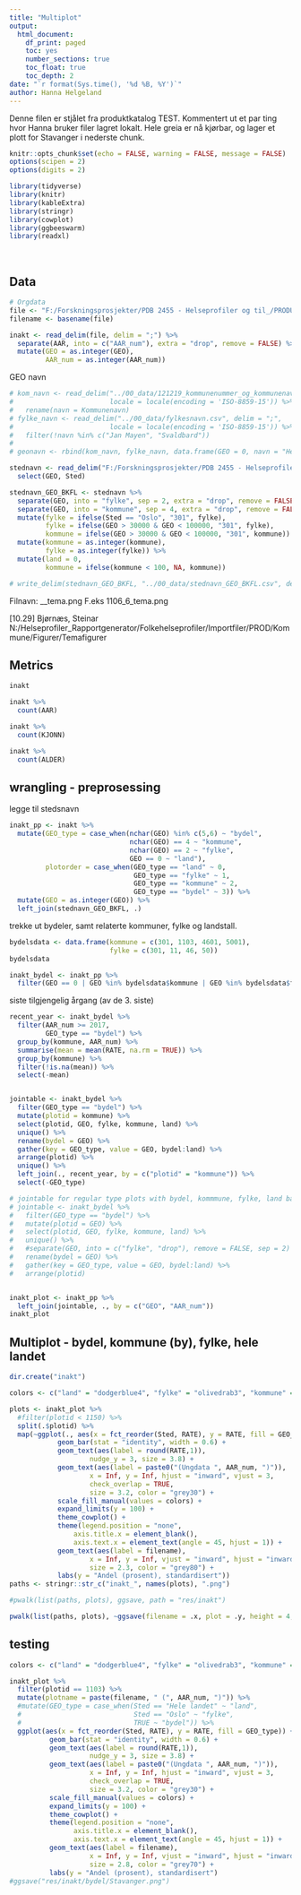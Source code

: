 ```yaml
---
title: "Multiplot"
output:
  html_document:
    df_print: paged
    toc: yes
    number_sections: true
    toc_float: true
    toc_depth: 2
date: "`r format(Sys.time(), '%d %B, %Y')`"
author: Hanna Helgeland
---
```


Denne filen er stjålet fra produktkatalog TEST. Kommentert ut et par ting hvor Hanna bruker filer lagret lokalt.
Hele greia er nå kjørbar, og lager et plott for Stavanger i nederste chunk.


```r
knitr::opts_chunk$set(echo = FALSE, warning = FALSE, message = FALSE)
options(scipen = 2)
options(digits = 2)
```


```r
library(tidyverse)
library(knitr)
library(kableExtra)
library(stringr)
library(cowplot)
library(ggbeeswarm)
library(readxl)
```

<br>

## Data

```r
# Orgdata
file <- "F:/Forskningsprosjekter/PDB 2455 - Helseprofiler og til_/PRODUKSJON/PRODUKTER/KUBER/FRISKVIK_BYDEL/2020/GODKJENT/2020-02-25-17-37/INAKT_UNGDATA_2020-01-30-15-07.csv"
filename <- basename(file)

inakt <- read_delim(file, delim = ";") %>% 
  separate(AAR, into = c("AAR_num"), extra = "drop", remove = FALSE) %>% 
  mutate(GEO = as.integer(GEO),
         AAR_num = as.integer(AAR_num))

```


GEO navn
```r
# kom_navn <- read_delim("../00_data/121219_kommunenummer_og_kommunenavn_per01012020.csv", delim = ";",
#                        locale = locale(encoding = 'ISO-8859-15')) %>% 
#   rename(navn = Kommunenavn)
# fylke_navn <- read_delim("../00_data/fylkesnavn.csv", delim = ";",
#                        locale = locale(encoding = 'ISO-8859-15')) %>% 
#   filter(!navn %in% c("Jan Mayen", "Svaldbard"))
# 
# geonavn <- rbind(kom_navn, fylke_navn, data.frame(GEO = 0, navn = "Hele landet"))

stednavn <- read_delim("F:/Forskningsprosjekter/PDB 2455 - Helseprofiler og til_/Masterfiler/2021/Stedsnavn_SSB_TIL_GRAFER_Unicode.csv", delim = ";") %>% 
  select(GEO, Sted)

stednavn_GEO_BKFL <- stednavn %>% 
  separate(GEO, into = "fylke", sep = 2, extra = "drop", remove = FALSE) %>% 
  separate(GEO, into = "kommune", sep = 4, extra = "drop", remove = FALSE) %>% 
  mutate(fylke = ifelse(Sted == "Oslo", "301", fylke),
         fylke = ifelse(GEO > 30000 & GEO < 100000, "301", fylke),
         kommune = ifelse(GEO > 30000 & GEO < 100000, "301", kommune)) %>%  # Oslo fylke fix
  mutate(kommune = as.integer(kommune),
         fylke = as.integer(fylke)) %>% 
  mutate(land = 0,
         kommune = ifelse(kommune < 100, NA, kommune))

# write_delim(stednavn_GEO_BKFL, "../00_data/stednavn_GEO_BKFL.csv", delim = ";")
```


Filnavn: <geo>_<plassering>_tema.png
F.eks 1106_6_tema.png

[10.29] Bjørnæs, Steinar
    N:/Helseprofiler_Rapportgenerator/Folkehelseprofiler/Importfiler/PROD/Kommune/Figurer/Temafigurer


## Metrics

```r
inakt

inakt %>% 
  count(AAR)

inakt %>% 
  count(KJONN)

inakt %>% 
  count(ALDER)
```

## wrangling - preprosessing

legge til stedsnavn
```r
inakt_pp <- inakt %>% 
  mutate(GEO_type = case_when(nchar(GEO) %in% c(5,6) ~ "bydel",
                              nchar(GEO) == 4 ~ "kommune",
                              nchar(GEO) == 2 ~ "fylke",
                              GEO == 0 ~ "land"),
         plotorder = case_when(GEO_type == "land" ~ 0,
                               GEO_type == "fylke" ~ 1,
                               GEO_type == "kommune" ~ 2,
                               GEO_type == "bydel" ~ 3)) %>% 
  mutate(GEO = as.integer(GEO)) %>% 
  left_join(stednavn_GEO_BKFL, .)

```


trekke ut bydeler, samt relaterte kommuner, fylke og landstall. 
```r
bydelsdata <- data.frame(kommune = c(301, 1103, 4601, 5001),
                         fylke = c(301, 11, 46, 50))
bydelsdata

inakt_bydel <- inakt_pp %>% 
  filter(GEO == 0 | GEO %in% bydelsdata$kommune | GEO %in% bydelsdata$fylke | GEO_type == "bydel")
```

siste tilgjengelig årgang (av de 3. siste)
```r
recent_year <- inakt_bydel %>% 
  filter(AAR_num >= 2017,
         GEO_type == "bydel") %>% 
  group_by(kommune, AAR_num) %>% 
  summarise(mean = mean(RATE, na.rm = TRUE)) %>% 
  group_by(kommune) %>% 
  filter(!is.na(mean)) %>% 
  select(-mean)



```


```r
jointable <- inakt_bydel %>%
  filter(GEO_type == "bydel") %>% 
  mutate(plotid = kommune) %>% 
  select(plotid, GEO, fylke, kommune, land) %>% 
  unique() %>% 
  rename(bydel = GEO) %>% 
  gather(key = GEO_type, value = GEO, bydel:land) %>% 
  arrange(plotid) %>% 
  unique() %>% 
  left_join(., recent_year, by = c("plotid" = "kommune")) %>% 
  select(-GEO_type)

# jointable for regular type plots with bydel, kommmune, fylke, land bars side by side
# jointable <- inakt_bydel %>%
#   filter(GEO_type == "bydel") %>% 
#   mutate(plotid = GEO) %>% 
#   select(plotid, GEO, fylke, kommune, land) %>% 
#   unique() %>% 
#   #separate(GEO, into = c("fylke", "drop"), remove = FALSE, sep = 2) %>% 
#   rename(bydel = GEO) %>% 
#   gather(key = GEO_type, value = GEO, bydel:land) %>% 
#   arrange(plotid)


inakt_plot <- inakt_pp %>% 
  left_join(jointable, ., by = c("GEO", "AAR_num"))
inakt_plot  
```



## Multiplot - bydel, kommune (by), fylke, hele landet

```r
dir.create("inakt")
```

```r

colors <- c("land" = "dodgerblue4", "fylke" = "olivedrab3", "kommune" = "steelblue", "bydel" = "skyblue")

plots <- inakt_plot %>% 
  #filter(plotid < 1150) %>%  
  split(.$plotid) %>% 
  map(~ggplot(., aes(x = fct_reorder(Sted, RATE), y = RATE, fill = GEO_type, group = GEO)) +
            geom_bar(stat = "identity", width = 0.6) +
            geom_text(aes(label = round(RATE,1)), 
                    nudge_y = 3, size = 3.8) +
            geom_text(aes(label = paste0("(Ungdata ", AAR_num, ")")),
                    x = Inf, y = Inf, hjust = "inward", vjust = 3,
                    check_overlap = TRUE,
                    size = 3.2, color = "grey30") +
            scale_fill_manual(values = colors) +
            expand_limits(y = 100) +
            theme_cowplot() +
            theme(legend.position = "none",
                axis.title.x = element_blank(),
                axis.text.x = element_text(angle = 45, hjust = 1)) +
            geom_text(aes(label = filename), 
                    x = Inf, y = Inf, vjust = "inward", hjust = "inward", 
                    size = 2.3, color = "grey80") +
            labs(y = "Andel (prosent), standardisert"))
paths <- stringr::str_c("inakt_", names(plots), ".png")

#pwalk(list(paths, plots), ggsave, path = "res/inakt")

pwalk(list(paths, plots), ~ggsave(filename = .x, plot = .y, height = 4, width = 5, path = "inakt"))

```


## testing
```r
colors <- c("land" = "dodgerblue4", "fylke" = "olivedrab3", "kommune" = "steelblue", "bydel" = "skyblue")

inakt_plot %>% 
  filter(plotid == 1103) %>% 
  mutate(plotname = paste(filename, " (", AAR_num, ")")) %>% 
  #mutate(GEO_type = case_when(Sted == "Hele landet" ~ "land",
  #                            Sted == "Oslo" ~ "fylke",
  #                            TRUE ~ "bydel")) %>% 
  ggplot(aes(x = fct_reorder(Sted, RATE), y = RATE, fill = GEO_type)) +
          geom_bar(stat = "identity", width = 0.6) +
          geom_text(aes(label = round(RATE,1)), 
                    nudge_y = 3, size = 3.8) +
          geom_text(aes(label = paste0("(Ungdata ", AAR_num, ")")),
                    x = Inf, y = Inf, hjust = "inward", vjust = 3,
                    check_overlap = TRUE,
                    size = 3.2, color = "grey30") +
          scale_fill_manual(values = colors) +
          expand_limits(y = 100) +
          theme_cowplot() +
          theme(legend.position = "none",
                axis.title.x = element_blank(),
                axis.text.x = element_text(angle = 45, hjust = 1)) +
          geom_text(aes(label = filename), 
                    x = Inf, y = Inf, vjust = "inward", hjust = "inward", 
                    size = 2.8, color = "grey70") +
          labs(y = "Andel (prosent), standardisert")
#ggsave("res/inakt/bydel/Stavanger.png")
```

